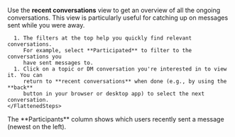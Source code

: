 

Use the **recent conversations** view to get
an overview of all the ongoing conversations. This view is particularly useful
for catching up on messages sent while you were away.

<Tabs>
  <TabItem label="Desktop/Web">
    <FlattenedSteps>
      <GoToRecentConversations />

      1. The filters at the top help you quickly find relevant conversations.
         For example, select **Participated** to filter to the conversations you
         have sent messages to.
      1. Click on a topic or DM conversation you're interested in to view it. You can
         return to **recent conversations** when done (e.g., by using the **back**
         button in your browser or desktop app) to select the next conversation.
    </FlattenedSteps>
  </TabItem>
</Tabs>

<ZulipTip>
  The **Participants** column shows which users recently sent a message (newest on the left).
</ZulipTip>

